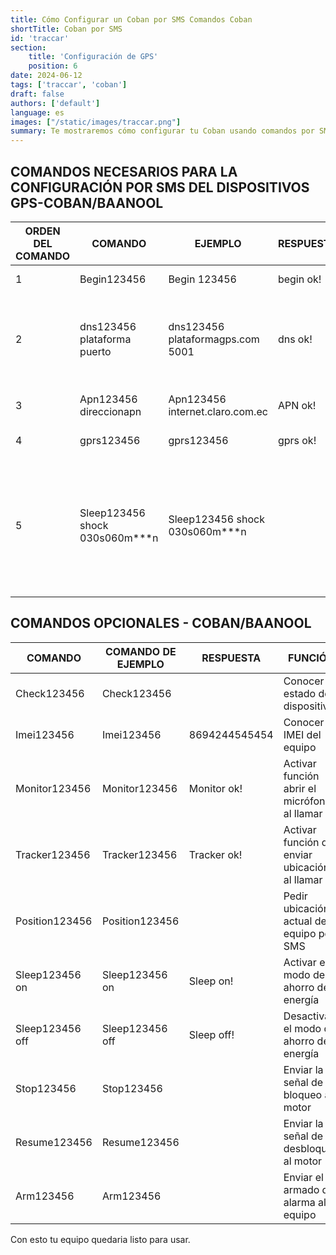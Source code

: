 ```yaml
---
title: Cómo Configurar un Coban por SMS Comandos Coban
shortTitle: Coban por SMS
id: 'traccar'
section:
    title: 'Configuración de GPS'
    position: 6
date: 2024-06-12
tags: ['traccar', 'coban']
draft: false
authors: ['default']
language: es
images: ["/static/images/traccar.png"]
summary: Te mostraremos cómo configurar tu Coban usando comandos por SMS
---
```


## COMANDOS NECESARIOS PARA LA CONFIGURACIÓN POR SMS DEL DISPOSITIVOS GPS-COBAN/BAANOOL

| ORDEN DEL COMANDO | COMANDO                           | EJEMPLO                           | RESPUESTA | FUNCIÓN                                                                                            |
| ----------------- | --------------------------------- | --------------------------------- | --------- | -------------------------------------------------------------------------------------------------- |
| 1                 | Begin123456                       | Begin 123456                      | begin ok! | Resetear el equipo                                                                                 |
| 2                 | dns123456 plataforma puerto       | dns123456 plataformagps.com 5001  | dns ok!   | Configurar de DNS plataforma a la cual reportará el dispositivo                                    |
| 3                 | Apn123456 direccionapn            | Apn123456 internet.claro.com.ec   | APN ok!   | Configurar APN del chip                                                                            |
| 4                 | gprs123456                        | gprs123456                        | gprs ok!  | Activar señal gprs                                                                                 |
| 5                 | Sleep123456 shock 030s060m\*\*\*n | Sleep123456 shock 030s060m\*\*\*n |           | Configurar tiempo de reporte 30 segundos encendido o movimiento y 60 minutos en apagado o detenido |

## COMANDOS OPCIONALES - COBAN/BAANOOL

| COMANDO         | COMANDO DE EJEMPLO | RESPUESTA     | FUNCIÓN                                       |
| --------------- | ------------------ | ------------- | --------------------------------------------- |
| Check123456     | Check123456        |               | Conocer el estado del dispositivo             |
| Imei123456      | Imei123456         | 8694244545454 | Conocer el IMEI del equipo                    |
| Monitor123456   | Monitor123456      | Monitor ok!   | Activar función abrir el micrófono al llamar  |
| Tracker123456   | Tracker123456      | Tracker ok!   | Activar función de enviar ubicación al llamar |
| Position123456  | Position123456     |               | Pedir ubicación actual del equipo por SMS     |
| Sleep123456 on  | Sleep123456 on     | Sleep on!     | Activar el modo de ahorro de energía          |
| Sleep123456 off | Sleep123456 off    | Sleep off!    | Desactivar el modo de ahorro de energía       |
| Stop123456      | Stop123456         |               | Enviar la señal de bloqueo al motor           |
| Resume123456    | Resume123456       |               | Enviar la señal de desbloqueo al motor        |
| Arm123456       | Arm123456          |               | Enviar el armado de alarma al equipo          |

Con esto tu equipo quedaria listo para usar.
